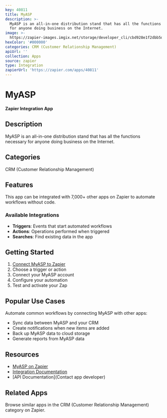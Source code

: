 ```yaml
---
key: 40811
title: MyASP
description: >-
  MyASP is an all-in-one distribution stand that has all the functions necessary
  for anyone doing business on the Internet.
image: >-
  https://zapier-images.imgix.net/storage/developer_cli/cbd928e1f2dbb5dc2e3e7fb9492c5b55.png?auto=format%2Ccompress&ixlib=python-3.0.0&q=50
hexColor: '#000000'
categories: CRM (Customer Relationship Management)
apiUrl: ''
collection: Apps
source: zapier
type: Integration
zapierUrl: 'https://zapier.com/apps/40811'
---
```

# MyASP

**Zapier Integration App**

## Description

MyASP is an all-in-one distribution stand that has all the functions necessary for anyone doing business on the Internet.

## Categories

CRM (Customer Relationship Management)

## Features

This app can be integrated with 7,000+ other apps on Zapier to automate workflows without code.

### Available Integrations

- **Triggers**: Events that start automated workflows
- **Actions**: Operations performed when triggered
- **Searches**: Find existing data in the app

## Getting Started

1. [Connect MyASP to Zapier](https://zapier.com/apps/40811)
2. Choose a trigger or action
3. Connect your MyASP account
4. Configure your automation
5. Test and activate your Zap

## Popular Use Cases

Automate common workflows by connecting MyASP with other apps:

- Sync data between MyASP and your CRM
- Create notifications when new items are added
- Back up MyASP data to cloud storage
- Generate reports from MyASP data

## Resources

- [MyASP on Zapier](https://zapier.com/apps/40811)
- [Integration Documentation](https://zapier.com/apps/40811/integrations)
- [API Documentation](Contact app developer)

## Related Apps

Browse similar apps in the CRM (Customer Relationship Management) category on Zapier.
